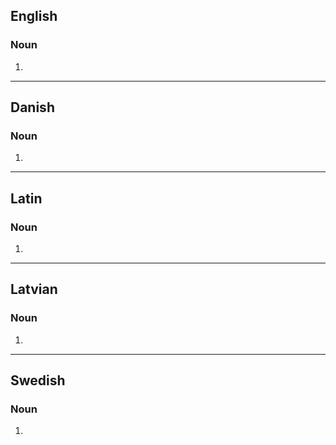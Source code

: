 {{also|álgebras}}

==English==

===Noun===
{{head|en|noun plural form}}

# {{plural of|algebra|lang=en}}

----

==Danish==

===Noun===
{{head|da|noun form}}

# {{genitive singular indefinite of|algebra|lang=da}}

----

==Latin==

===Noun===
{{la-noun-form|algebrās}}

# {{inflection of|algebra||acc|p|lang=la}}

----

==Latvian==

===Noun===
{{head|lv|noun form|g=f}}

# {{lv-inflection of|algebra|gen|s}}

----

==Swedish==

===Noun===
{{head|sv|noun form}}

# {{sv-noun-form-indef-gen|algebra}}